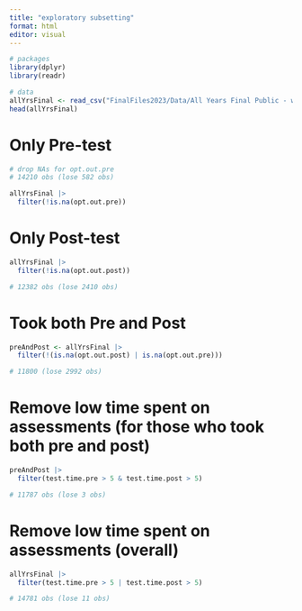 ```yaml
---
title: "exploratory subsetting"
format: html
editor: visual
---
```


```r
# packages
library(dplyr)
library(readr)

# data
allYrsFinal <- read_csv("FinalFiles2023/Data/All Years Final Public - with Vars.csv")
head(allYrsFinal)
```

# Only Pre-test

```r
# drop NAs for opt.out.pre
# 14210 obs (lose 582 obs)

allYrsFinal |>
  filter(!is.na(opt.out.pre))
```
# Only Post-test
```r
allYrsFinal |>
  filter(!is.na(opt.out.post))

# 12382 obs (lose 2410 obs)
```
# Took both Pre and Post 
```r
preAndPost <- allYrsFinal |>
  filter(!(is.na(opt.out.post) | is.na(opt.out.pre)))

# 11800 (lose 2992 obs)
```

# Remove low time spent on assessments (for those who took both pre and post)
```r
preAndPost |>
  filter(test.time.pre > 5 & test.time.post > 5)

# 11787 obs (lose 3 obs)
```

# Remove low time spent on assessments (overall)
```r
allYrsFinal |>
  filter(test.time.pre > 5 | test.time.post > 5)

# 14781 obs (lose 11 obs)
```
